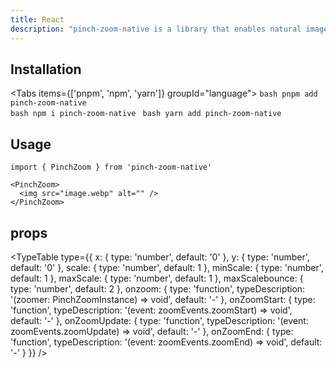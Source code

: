```yaml
---
title: React
description: "pinch-zoom-native is a library that enables natural image zoom in/out gestures."
---
```



## Installation
<Tabs items={['pnpm', 'npm', 'yarn']} groupId="language">
  <Tab value="pnpm">
    ```bash
    pnpm add pinch-zoom-native
    ```  
  </Tab>
  <Tab value="npm">
    ```bash
    npm i pinch-zoom-native
    ```
  </Tab>
  <Tab value="yarn">
    ```bash
    yarn add pinch-zoom-native
    ```
  </Tab>
</Tabs>

## Usage
```tsx
import { PinchZoom } from 'pinch-zoom-native'

<PinchZoom>
  <img src="image.webp" alt="" />
</PinchZoom>
```

## props
<TypeTable
  type={{
    x: {
      type: 'number',
      default: '0'
    },
    y: {
      type: 'number',
      default: '0'
    },
    scale: {
      type: 'number',
      default: 1
    },
    minScale: {
      type: 'number',
      default: 1
    },
    maxScale: {
      type: 'number',
      default: 1
    },
    maxScalebounce: {
      type: 'number',
      default: 2
    },
    onzoom: {
      type: 'function',
      typeDescription: '(zoomer: PinchZoomInstance) => void',
      default: '-'
    },
    onZoomStart: {
      type: 'function',
      typeDescription: '(event: zoomEvents.zoomStart) => void',
      default: '-'
    },
    onZoomUpdate: {
      type: 'function',
      typeDescription: '(event: zoomEvents.zoomUpdate) => void',
      default: '-'
    },
    onZoomEnd: {
      type: 'function',
      typeDescription: '(event: zoomEvents.zoomEnd) => void',
      default: '-'
    }
  }}
/>